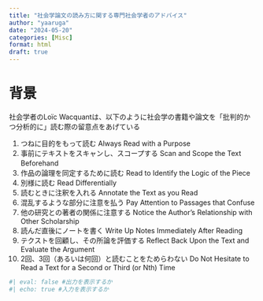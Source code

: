 ```yaml
---
title: "社会学論文の読み方に関する専門社会学者のアドバイス"
author: "yaaruga"
date: "2024-05-20"
categories: [Misc]
format: html
draft: true
---
```


# 背景

社会学者のLoïc Wacquantは、以下のように社会学の書籍や論文を「批判的かつ分析的に」読む際の留意点をあげている

1. つねに目的をもって読む Always Read with a	Purpose
2. 事前にテキストをスキャンし、スコープする Scan and	Scope the Text Beforehand　
3. 作品の論理を同定するために読む Read to Identify the Logic of the Piece
4. 別様に読む Read Differentially
5. 読むときに注釈を入れる Annotate the Text as you Read
6. 混乱するような部分に注意を払う Pay Attention to Passages that Confuse
7. 他の研究との著者の関係に注意する Notice the Author’s Relationship with Other Scholarship
8. 読んだ直後にノートを書く Write Up Notes Immediately After Reading
9. テクストを回顧し、その所論を評価する Reflect Back Upon the Text and Evaluate the	Argument
10. 2回、3回（あるいは何回）と読むことをためらわない Do Not Hesitate to Read a Text for	a Second	or Third (or Nth) Time

```r
#| eval: false #出力を表示するか
#| echo: true #入力を表示するか
    
```

::: {#refs}
:::
